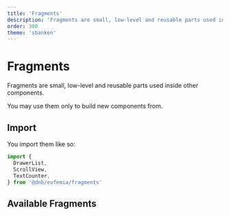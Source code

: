 ```yaml
---
title: 'Fragments'
description: 'Fragments are small, low-level and reusable parts used inside other components.'
order: 300
theme: 'sbanken'
---
```



# Fragments

Fragments are small, low-level and reusable parts used inside other components.

You may use them only to build new components from.

## Import

You import them like so:

```jsx
import {
  DrawerList,
  ScrollView,
  TextCounter,
} from '@dnb/eufemia/fragments'
```

## Available Fragments

<ListFragments />
